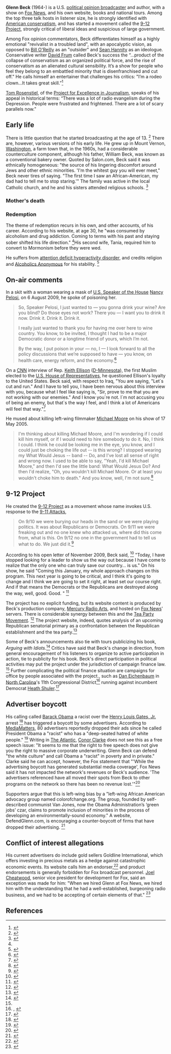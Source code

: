 {{subpages}}
{{TOC|right}}
'''Glenn Beck''' (1964-) is a U.S. [[political opinion broadcasting|political opinion broadcaster]] and author, with a show on [[Fox News]], and his own website, books and national tours. Among the top three talk hosts in listener size, he is strongly identified with [[American conservatism]], and has started a movement called the [[9-12 Project]], strongly critical of liberal ideas and suspicious of large government.  

Among Fox opinion commentators, Beck differentiates himself as a highly emotional "revivalist in a troubled land", with an apocalyptic vision, as opposed to [[Bill O'Reilly]] as an "outsider" and [[Sean Hannity]] as an ideologue. Conservative writer [[David Frum]] called  Beck's success the “...product of the collapse of conservatism as an organized political force, and the rise of conservatism as an alienated cultural sensibility. It’s a show for people who feel they belong to an embattled minority that is disenfranchised and cut off." He calls himself an entertainer that challenges his critics: "I’m a rodeo clown...It takes great skill.”<ref name=NYT2009-03-30>{{citation
 | date = 30 March 2009
 | author = Brian Stelter and Bill Carter
 | title = Fox News’s Mad, Apocalyptic, Tearful Rising Star
 | journal = [[New York Times]]
 | url = http://www.nytimes.com/2009/03/30/business/media/30beck.html?pagewanted=print}}</ref>

[[Tom Rosenstiel]], of the [[Project for Excellence in Journalism]], speaks of his appeal in historical terms: “There was a lot of radio evangelism during the Depression. People were frustrated and frightened. There are a lot of scary parallels now.” 
==Early life==
There is little question that he started broadcasting at the age of 13. <ref name=About>{{citation
 | title = About the Glenn Beck Program
 | url = http://www.glennbeck.com/content/program/about/
 | publisher = Glenn Beck Program}}</ref>  There are, however, various versions of his early life. He grew up in Mount Vernon, [[Washington]], a farm town that, in the 1960s, had a considerable counterculture component, although his father, William Beck, was known as a conventional bakery owner. Quoted by Salon.com, Beck said it was ethnically homogeneous: "the source of his lingering discomfort around Jews and other ethnic minorities. 'I'm the whitest guy you will ever meet," Beck never tires of saying. "The first time I saw an African-American, my dad had to tell me to stop staring.'" The family was active in the local Catholic church, and he and his sisters attended religious schools.  <ref name=Salon2009-09-21>{{citation | date = 21 September 2009
 | title = The making of Glenn Beck: His roots, from the alleged suicide of his mom to Top 40 radio to the birth of the morning zoo (Part 1 of 3)
 | url = http://www.salon.com/news/feature/2009/09/21/glenn_beck/index.html
 | author = Alexander Zaitchik | journal = Salon.com}}</ref>
===Mother's death===
===Redemption===
The theme of redemption recurs in his own, and other accounts, of his career. According to his website, at age 30, he "was consumed by alcoholism and drug addiction. Coming to terms with his past and staying sober shifted his life direction." <ref name=About />His second wife, Tania, required him to convert to Mormonism before they were wed.  

He suffers from [[attention deficit hyperactivity disorder]], and credits religion and [[Alcoholics Anonymous]] for his stability. <ref name=NNDB>{{citation
 | url = http://www.nndb.com/people/809/000049662/
 | journal = NNDB
 | title = Glenn Beck}}</ref>
==On-air comments==
In a skit with a woman wearing a mask of [[U.S. Speaker of the House]] [[Nancy Pelosi]],  on 6 August 2009, he spoke of poisoning her. <blockquote> So, Speaker Pelosi, I just wanted to — you gonna drink your wine? Are you blind? Do those eyes not work? There you — I want you to drink it now. Drink it. Drink it. Drink it.

I really just wanted to thank you for having me over here to wine country. You know, to be invited, I thought I had to be a major Democratic donor or a longtime friend of yours, which I’m not.

By the way, I put poison in your — no, I — I look forward to all the policy discussions that we’re supposed to have — you know, on health care, energy reform, and the economy.<ref name=MM>{{citation
 | title = Beck jokes about "put(ting) poison" in Nancy Pelosi's wine
 | journal = [[MediaMatters]]
 | date = 6 August 2009
 | url = http://mediamatters.org/mmtv/200908060037
}}</ref></blockquote>
On a [[CNN]] interview of Rep. [[Keith Ellison]] ([[U.S. Democratic Party|D-]][[Minnesota]]), the first Muslim elected to the [[U.S. House of Representatives]], he questioned Ellison's loyalty to the United States. Beck said, with respect to Iraq, "You are saying, "Let`s cut and run." And I have to tell you, I have been nervous about this interview with you, because what I feel like saying is, "Sir, prove to me that you are not working with our enemies." And I know you`re not. I`m not accusing you of being an enemy, but that`s the way I feel, and I think a lot of Americans will feel that way."<ref>{{citation
 | url = http://transcripts.cnn.com/TRANSCRIPTS/0611/14/gb.01.html
 | title = What Should be Done with Iran? First Muslim Congressman Speaks Out
 | author = Glenn Beck
 | date = 14 November 2006
 | journal = CNN
}}</ref>

He mused about killing left-wing filmmaker [[Michael Moore]] on his show of 17 May 2005.<blockquote>I'm thinking about killing Michael Moore, and I'm wondering if I could kill him myself, or if I would need to hire somebody to do it. No, I think I could. I think he could be looking me in the eye, you know, and I could just be choking the life out -- is this wrong? I stopped wearing my What Would Jesus -- band -- Do, and I've lost all sense of right and wrong now. I used to be able to say, "Yeah, I'd kill Michael Moore," and then I'd see the little band: What Would Jesus Do? And then I'd realize, "Oh, you wouldn't kill Michael Moore. Or at least you wouldn't choke him to death." And you know, well, I'm not sure.<ref name=MM2005-05-18>{{citation
 | title = Radio host Glenn Beck "thinking about killing Michael Moore"
 | date = 18 May 2005
 | journal = [[MediaMatters]]
 | url = http://mediamatters.org/research/200505180008?is_gsa=1&final=1}}</ref></blockquote>
==9-12 Project==
{{main|9-12 Project}}
He created the [[9-12 Project]] as a movement whose name invokes U.S. response to the [[9-11 Attacks]], <blockquote>On 9/10 we were burying our heads in the sand or we were playing politics. It was about Republicans or Democrats. On 9/11 we were freaking out and no one knew who attacked us, where did this come from, what is this. On 9/12 no one in the government had to tell us what to do. We just did it.<ref name=Announce>{{citation
 | title = Glenn Beck: The 9/12 Project 				
 | author = Glenn Beck
 | journal = The Glenn Beck Program
 | date = 17 March 2009 
 | url = http://www.glennbeck.com/content/articles/article/198/22802/
}}</ref></blockquote>
According to his open letter of November 2009, Beck said, <ref name=Letter>{{citation
 | title  = 11/23: Glenn Beck Reveals The Plan in Open Letter
 | author = Glenn Beck
 | url =http://www.the912project.com/category/the-plan/
 | date = 23 November 2009
 | publisher = 9-12 Project}}</ref> "Today, I have stopped looking for a leader to show us the way out because I have come to realize that the only one who can truly save our country… is us." On his show, he said "Coming this January, my whole approach changes on this program. This next year is going to be critical, and I think it's going to change and I think we are going to set it right, at least set our course right. And if that means the Democrats or the Republicans are destroyed along the way, well, good. Good. " <ref name=Politico2009-11-21>{{citation
 | title =  Beck's plan: Rally followers, sell books
 | author = Kenneth P. Vogel
 | date = 21 November 2009 | journal = Politico 
 | url = http://dyn.politico.com/printstory.cfm?uuid=18BB9B93-18FE-70B2-A88A18A5253A4258}}</ref>

The project has no explicit funding, but its website content is produced by Beck's production company, [[Mercury Radio Arts]], and hosted on [[Fox News]]' servers. There is considerable synergy between this and the [[Tea Party Movement]]. <ref name=AP2009-09-12>{{citation
 | journal = Associated Press
 | title = Tea Party Washington D.C. PHOTOS: Conservative Protesters Rally Against Big Government
 | date = 12 September 2009
 | url = http://www.huffingtonpost.com/2009/09/12/taxpayer-march-on-washing_n_284477.html}}</ref> The project website, indeed, quotes analysis of an upcoming Republican senatorial primary as a confrontation between the Republican establishment and the tea party.<ref name=TheHill>{{citation
 | title = Republican's exit could clear the way for Tea Party vs. GOP incumbent Bennett
 | author = Aaron Blake | date = 11 November 2009 | journal = The Hill
 | url = http://thehill.com/homenews/campaign/67429-challengers-exit-could-clear-way-for-tea-party-vs-bennett}}</ref>

Some of Beck's announcements also tie with tours publicizing his book, ''Arguing with Idiots''.<ref name=Politico2009-11-20>{{citation
 | title = Beck to announce 'big plan' for 2010
 | author = Kenneth P. Vogel
 | date = 20 November 2009 | journal = Politico
 | url =http://dyn.politico.com/printstory.cfm?uuid=137C9ABE-18FE-70B2-A88E1BC3F0B684D4}}</ref> Critics have said that Beck's change in direction, from general encouragement of his listeners to organize to active participation in action, tie to publicity for his book. Beck's direct participation in political activities may put the project under the jurisdiction of campaign finance law. <ref name=Politico2009-11-21 />  Further complicating the political finance situation are campaigns for office by people associated with the project., such as [[Dan Eichenbaum]] in [[North Carolina]]'s 11th Congressional District<ref name=PRNW2009-12-09>, {{citation
 | url  = http://www.pr.com/press-release/198123
 | title = Founding Member of 9-12 Project Stands for Election to Congress
 | date = 9 December 2009
 | journal = PR.com}}</ref> running against incumbent Democrat [[Heath Shuler]].<ref name=DrDan>{{citation
 | url = http://drdan4congress.com/about/
 | title = About
 | publisher = Dr. Dan for Congress}}</ref>
==Advertiser boycott==
His calling called [[Barack Obama]] a racist over the [[Henry Louis Gates, Jr.]] arrest <ref name=Politico2009-07-28>{{citation
 | date = 28 July 2009
 | title = Fox's Beck: Obama is 'a racist'
 | author = [[Michael Calderone]] 
 | journal = Politico 
 | url= http://www.politico.com/blogs/michaelcalderone/0709/Foxs_Beck_Obama_is_a_racist.html}}</ref> has triggered a boycott by some advertisers.  According to [[MediaMatters]], 80 advertisers reportedly dropped their ads since he called President Obama a "racist" who has a "deep-seated hatred of white people." <ref name=MM2009-12-15> {{citation
 | title = So who's still advertising on on Beck? 
 | journal = [[MediaMatters]]
 | date = 15 December 2009
 | url = http://mediamatters.org/blog/200912150048}}</ref> Writing in [[The Atlantic]], [[Conor Clarke]] does not see this as a free speech issue: "It seems to me that the right to free speech does not give you the right to massive corporate underwriting. Glenn Beck can defend "the white culture" and call Obama a "racist" in poverty and in private." Clarke said he can accept, however, the Fox statement that "'While the advertising boycott has generated substantial media coverage', Fox News said it has not impacted the network's revenues or Beck's audience. 'The advertisers referenced have all moved their spots from Beck to other programs on the network so there has been no revenue lost.'"<ref name=Atlantic2009-08-25>{{citation
 | date = 25 August 2009 | author = Conor Clarke
 | title = Why Hasn't the Glenn Beck Boycott Hurt Fox News? | journal = [[The Atlantic]]
 | url = http://politics.theatlantic.com/2009/08/why_hasnt_the_glenn_beck_boycott_hurt_fox_news.php}}</ref>

Supporters argue that this is left-wing bias by a "left-wing African American advocacy group named colorofchange.org. The group, founded by self-described communist Van Jones, now the Obama Administration’s ‘green jobs’ czar, claims to promote inclusion of minorities in the process of developing an environmentally-sound economy." A website, DefendGlenn.com, is encouraging a counter-boycott of firms that have dropped their advertising. <ref name=ORE>{{citation
 | date = 17 August 2009
 | title = Glenn Beck supporters fight back against left-wing boycott
 | journal = Orlando Republican Examiner, in Boston Globe
 | url = http://www.examiner.com/x-5325-Orlando-Republican-Examiner~y2009m8d17-Glenn-Beck-supporters-fight-back-against-leftwing-boycott}}</ref>
==Conflict of interest allegations==
His current advertisers do include gold sellers Goldline International, which offers investing in precious metals as a hedge against catastrophic economic events. Its website calls him an endorser,<ref>{{citation
 | url = http://www.goldline.com/d/index.html?id=544&utm_source=glennbeck.com&utm_medium=banner&utm_campaign=beckbanner
 | publisher = Goldline International
 | title = Goldline is Glenn Beck's Choice for Gold}}</ref> and product endorsements is generally forbidden for Fox broadcast personnel. [[Joel Cheatwood]], senior vice president for development for Fox, said an exception was made for him:  "When we hired Glenn at Fox News, we hired him with the understanding that he had a well-established, burgeoning radio business, and we had to be accepting of certain elements of that." <ref name=DF2009-12-07>{{citation
 | url = http://www.dailyfinance.com/2009/12/07/thars-gold-in-them-shills-fox-raps-glenn-becks-endorsement-de/
 |title = Thar's gold in them shills! Fox raps Glenn Beck's endorsement deal
 |author = Jeff Bercovici | journal = Daily Finance
 | date = 7 December 2009}}</ref>

==References==
{{reflist|2}}